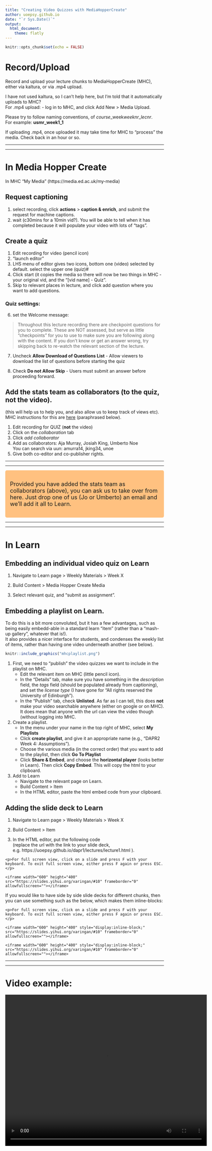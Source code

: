 ```yaml
---
title: "Creating Video Quizzes with MediaHopperCreate"
author: uoepsy.github.io
date: "`r Sys.Date()`"
output:
  html_document:
    theme: flatly
---
```


```r
knitr::opts_chunk$set(echo = FALSE)
```

# Record/Upload

Record and upload your lecture chunks to MediaHopperCreate (MHC), either via kaltura, or via .mp4 upload. 

I have not used kaltura, so I can't help here, but I'm told that it automatically uploads to MHC?  
For .mp4 upload:
- log in to MHC, and click Add New > Media Upload. 

Please try to follow naming conventions, of *course*_week*weeknr*_*lecnr*.   
For example: **usmr_week1_1**  

If uploading .mp4, once uploaded it may take time for MHC to "process" the media. Check back in an hour or so.  

<hr>
<hr>

# In Media Hopper Create  
In MHC "My Media" (https://media.ed.ac.uk/my-media)  

## Request captioning 

1. select recording, click **actions** > **caption & enrich**, and submit the request for machine captions. 
2. wait (c30mins for a 10min vid?). You will be able to tell when it has completed because it will populate your video with lots of "tags".  


## Create a quiz 

1. Edit recording for video (pencil icon)
2. "launch editor"
3. LHS menu of editor gives two icons, bottom one (video) selected by default. select the upper one (quiz)#
4. Click start (it copies the media so there will now be two things in MHC - your original vid, and the "[vid name] - Quiz". 
5. Skip to relevant places in lecture, and click add question where you want to add questions. 
    
### Quiz settings:  

6. set the Welcome message: 

> Throughout this lecture recording there are checkpoint questions for you to complete. These are NOT assessed, but serve as little "checkpoints" for you to use to make sure you are following along with the content. If you don't know or get an answer wrong, try
skipping back to re-watch the relevant section of the lecture. 

7. Uncheck **Allow Download of Questions List** - Allow viewers to download the list of questions before starting the quiz

8. Check **Do not Allow Skip** -  Users must submit an answer before proceeding forward.  
  
  
## Add the stats team as collaborators (to the quiz, not the video).  
(this will help us to help you, and also allow us to keep track of views etc).  
MHC instructions for this are [here](http://www.docs.is.ed.ac.uk/skills/documents/Media%20Hopper/3848.pdf) (paraphrased below).  

1. Edit recording for QUIZ (**not** the video)  
2. Click on the *collaboration* tab  
3. Click *add collaborator* 
4. Add as collaborators: Aja Murray, Josiah King, Umberto Noe  
  You can search via uun: amurra14, jking34, unoe
5. Give both co-editor and co-publisher rights.  


<hr>
<hr>  
<div style="background-color: #ffc180; border-radius: 5px; padding: 15px; font-size: large">
Provided you have added the stats team as collaborators (above), you can ask us to take over from here. Just drop one of us (Jo or Umberto) an email and we'll add it all to Learn.  
</div>

<hr>
<hr>  


# In Learn

## Embedding an individual video quiz on Learn

1. Navigate to Learn page > Weekly Materials > Week X

2. Build Content > Media Hopper Create Media 

3. Select relevant quiz, and "submit as assignment".  

## Embedding a playlist on Learn.

To do this is a bit more convoluted, but it has a few advantages, such as being easily embedd-able in a standard learn "item" (rather than a "mash-up gallery", whatever that is!).  
It also provides a nicer interface for students, and condenses the weekly list of items, rather than having one video underneath another (see below). 
```r
knitr::include_graphics("mhcplaylist.png")
```

1. First, we need to "publish" the video quizzes we want to include in the playlist on MHC. 
    - Edit the relevant item on MHC (little pencil icon). 
    - In the "Details" tab, make sure you have something in the *description* field, the *tags* field (should be populated already from captioning), and set the *license type* (I have gone for "All rights reserved the University of Edinburgh"). 
    - In the "Publish" tab, check **Unlisted**. As far as I can tell, this does **not** make your video searchable anywhere (either on google or on MHC). It does mean that anyone with the url can view the video though (without logging into MHC.  
  
2. Create a playlist. 
    - In the menu under your name in the top right of MHC, select **My Playlists**
    - Click **create playlist**, and give it an appropriate name (e.g., "DAPR2 Week 4: Assumptions").
    - Choose the various media (in the correct order) that you want to add to the playlist, then click **Go To Playlist**
    - Click **Share & Embed**, and choose the **horizontal player** (looks better in Learn). Then click **Copy Embed**. This will copy the html to your clipboard.  
  
3. Add to Learn
    - Navigate to the relevant page on Learn.
    - Build Content > Item
    - In the HTML editor, paste the html embed code from your clipboard.
  




## Adding the slide deck to Learn

1. Navigate to Learn page > Weekly Materials > Week X

2. Build Content > Item  

3. In the HTML editor, put the following code  
  (replace the url with the link to your slide deck, e.g. https://uoepsy.github.io/dapr1/lectures/lecture1.html ). 
```
<p>For full screen view, click on a slide and press F with your keyboard. To exit full screen view, either press F again or press ESC.</p>  

<iframe width="600" height="400" src="https://slides.yihui.org/xaringan/#10" frameborder="0" allowfullscreen=""></iframe>
```

If you would like to have side by side slide decks for different chunks, then you can use something such as the below, which makes them inline-blocks: 
```
<p>For full screen view, click on a slide and press F with your keyboard. To exit full screen view, either press F again or press ESC.</p>  

<iframe width="600" height="400" style="display:inline-block;" src="https://slides.yihui.org/xaringan/#10" frameborder="0" allowfullscreen=""></iframe>

<iframe width="600" height="400" style="display:inline-block;" src="https://slides.yihui.org/xaringan/#10" frameborder="0" allowfullscreen=""></iframe>
```


<hr>
<hr>

# Video example:

<center><video width="640" height="480" controls>
  <source src="./mhc.mp4" type="video/mp4">
</video></center>